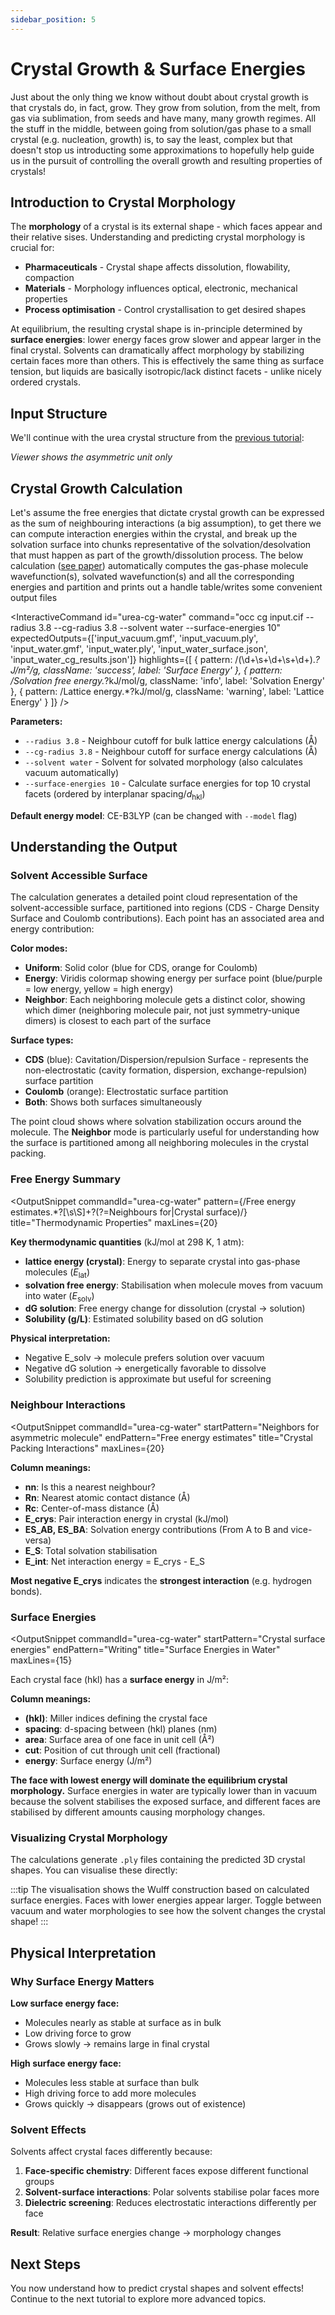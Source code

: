 ```yaml
---
sidebar_position: 5
---
```



# Crystal Growth & Surface Energies

Just about the only thing we know without doubt about crystal growth is that crystals do, in fact, grow.
They grow from solution, from the melt, from gas via sublimation, from seeds and have many, many growth regimes.
All the stuff in the middle, between going from solution/gas phase to a small crystal (e.g. nucleation, growth) is,
to say the least, complex but that doesn't stop us introducting some approximations to hopefully help guide us
in the pursuit of controlling the overall growth and resulting properties of crystals!

## Introduction to Crystal Morphology

The **morphology** of a crystal is its external shape - which faces appear and their relative sises. Understanding and predicting crystal morphology is crucial for:
- **Pharmaceuticals** - Crystal shape affects dissolution, flowability, compaction
- **Materials** - Morphology influences optical, electronic, mechanical properties
- **Process optimisation** - Control crystallisation to get desired shapes

At equilibrium, the resulting crystal shape is in-principle determined by **surface energies**: lower energy
faces grow slower and appear larger in the final crystal. Solvents can dramatically affect morphology 
by stabilizing certain faces more than others. This is effectively the same thing as surface tension, but 
liquids are basically isotropic/lack distinct facets - unlike nicely ordered crystals.

## Input Structure

We'll continue with the urea crystal structure from the [previous tutorial](./crystal-lattice-energies):

<FileAndViewer>
  <div>
    <EditableFile
      file="input.cif"
      height={400}
      initialContent={`data_urea
_symmetry_space_group_name_H-M   'P -4 21 m'
_symmetry_Int_Tables_number      113
loop_
_symmetry_equiv_pos_site_id
_symmetry_equiv_pos_as_xyz
1 x,y,z
2 -y,x,-z
3 -x,-y,z
4 y,-x,-z
5 1/2-x,1/2+y,-z
6 1/2+y,1/2+x,z
7 1/2+x,1/2-y,-z
8 1/2-y,1/2-x,z
_cell_length_a                   5.582
_cell_length_b                   5.582
_cell_length_c                   4.686
_cell_angle_alpha                90
_cell_angle_beta                 90
_cell_angle_gamma                90
_cell_volume                     146.01
_cell_formula_units_Z            2
loop_
_atom_site_label
_atom_site_type_symbol
_atom_site_fract_x
_atom_site_fract_y
_atom_site_fract_z
C1 C 0.00000 0.50000 0.32720
H1 H 0.26900 0.76900 0.27900
H2 H 0.14200 0.64200 -0.02800
N1 N 0.14550 0.64550 0.18000
O1 O 0.00000 0.50000 0.59660
N1B N -0.14550 0.35450 0.18000
H1B H -0.26900 0.23100 0.27900
H2B H -0.14200 0.35800 -0.02800`}
    />
  </div>
  <div>
    <NGLFileViewer
      file="input.cif"
      format="cif"
      representation="ball+stick"
      height={400}
    />
    <p style={{ fontSise: '0.85rem', marginTop: '0.5rem', opacity: 0.7 }}>
      <em>Viewer shows the asymmetric unit only</em>
    </p>
  </div>
</FileAndViewer>

## Crystal Growth Calculation

Let's assume the free energies that dictate crystal growth can be expressed as the sum of neighbouring
interactions (a big assumption), to get there we can compute interaction energies within the crystal, and
break up the solvation surface into chunks representative of the solvation/desolvation that must happen
as part of the growth/dissolution process.
The below calculation ([see paper](doi.org/10.1039/D2SC06761G)) automatically computes the gas-phase molecule wavefunction(s), solvated wavefunction(s)
and all the corresponding energies and partition and prints out a handle table/writes some convenient output files

<InteractiveCommand
  id="urea-cg-water"
  command="occ cg input.cif --radius 3.8 --cg-radius 3.8 --solvent water --surface-energies 10"
  expectedOutputs={['input_vacuum.gmf', 'input_vacuum.ply', 'input_water.gmf', 'input_water.ply', 'input_water_surface.json', 'input_water_cg_results.json']}
  highlights={[
    { pattern: /\(\d+\s+\d+\s+\d+\).*?J\/m²/g, className: 'success', label: 'Surface Energy' },
    { pattern: /Solvation free energy.*?kJ\/mol/g, className: 'info', label: 'Solvation Energy' },
    { pattern: /Lattice energy.*?kJ\/mol/g, className: 'warning', label: 'Lattice Energy' }
  ]}
/>

**Parameters:**
- `--radius 3.8` - Neighbour cutoff for bulk lattice energy calculations (Å)
- `--cg-radius 3.8` - Neighbour cutoff for surface energy calculations (Å)
- `--solvent water` - Solvent for solvated morphology (also calculates vacuum automatically)
- `--surface-energies 10` - Calculate surface energies for top 10 crystal facets (ordered by interplanar
spacing/$d_\text{hkl}$)

**Default energy model**: CE-B3LYP (can be changed with `--model` flag)


## Understanding the Output

### Solvent Accessible Surface

The calculation generates a detailed point cloud representation of the solvent-accessible surface, partitioned into regions (CDS - Charge Density Surface and Coulomb contributions). Each point has an associated area and energy contribution:

<SolventSurfaceViewer
  surfaceFile="input_0_water_surface.json"
  height={500}
/>

**Color modes:**
- **Uniform**: Solid color (blue for CDS, orange for Coulomb)
- **Energy**: Viridis colormap showing energy per surface point (blue/purple = low energy, yellow = high energy)
- **Neighbor**: Each neighboring molecule gets a distinct color, showing which dimer (neighboring molecule pair, not just symmetry-unique dimers) is closest to each part of the surface

**Surface types:**
- **CDS** (blue): Cavitation/Dispersion/repulsion Surface - represents the non-electrostatic (cavity formation, dispersion, exchange-repulsion) surface partition
- **Coulomb** (orange): Electrostatic surface partition
- **Both**: Shows both surfaces simultaneously

The point cloud shows where solvation stabilization occurs around the molecule. The **Neighbor** mode is particularly useful for understanding how the surface is partitioned among all neighboring molecules in the crystal packing.

### Free Energy Summary

<OutputSnippet
  commandId="urea-cg-water"
  pattern={/Free energy estimates.*?[\s\S]+?(?=Neighbours for|Crystal surface)/}
  title="Thermodynamic Properties"
  maxLines={20}
>

**Key thermodynamic quantities** (kJ/mol at 298 K, 1 atm):

- **lattice energy (crystal)**: Energy to separate crystal into gas-phase molecules ($E_\text{lat}$)
- **solvation free energy**: Stabilisation when molecule moves from vacuum into water ($E_\text{solv}$)
- **dG solution**: Free energy change for dissolution (crystal → solution)
- **Solubility (g/L)**: Estimated solubility based on dG solution

**Physical interpretation:**
- Negative E_solv → molecule prefers solution over vacuum
- Negative dG solution → energetically favorable to dissolve
- Solubility prediction is approximate but useful for screening

</OutputSnippet>

### Neighbour Interactions

<OutputSnippet
  commandId="urea-cg-water"
  startPattern="Neighbors for asymmetric molecule"
  endPattern="Free energy estimates"
  title="Crystal Packing Interactions"
  maxLines={20}
>

**Column meanings:**
- **nn**: Is this a nearest neighbour?
- **Rn**: Nearest atomic contact distance (Å)
- **Rc**: Center-of-mass distance (Å)
- **E_crys**: Pair interaction energy in crystal (kJ/mol)
- **ES_AB, ES_BA**: Solvation energy contributions (From A to B and vice-versa)
- **E_S**: Total solvation stabilisation
- **E_int**: Net interaction energy = E_crys - E_S

**Most negative E_crys** indicates the **strongest interaction** (e.g. hydrogen bonds).

</OutputSnippet>

### Surface Energies

<OutputSnippet
  commandId="urea-cg-water"
  startPattern="Crystal surface energies"
  endPattern="Writing"
  title="Surface Energies in Water"
  maxLines={15}
>

Each crystal face (hkl) has a **surface energy** in J/m²:

**Column meanings:**
- **(hkl)**: Miller indices defining the crystal face
- **spacing**: d-spacing between (hkl) planes (nm)
- **area**: Surface area of one face in unit cell (Å²)
- **cut**: Position of cut through unit cell (fractional)
- **energy**: Surface energy (J/m²)

**The face with lowest energy will dominate the equilibrium crystal morphology.** Surface energies in water are typically lower than in vacuum because the solvent stabilises the exposed surface, and different faces are stabilised by different amounts causing morphology changes.

</OutputSnippet>

### Visualizing Crystal Morphology

The calculations generate `.ply` files containing the predicted 3D crystal shapes. You can visualise these directly:

<MorphologyViewer
  vacuumFile="input_vacuum.ply"
  solvatedFile="input_water.ply"
  height={500}
/>

:::tip
The visualisation shows the Wulff construction based on calculated surface energies. Faces with lower energies appear larger. Toggle between vacuum and water morphologies to see how the solvent changes the crystal shape!
:::

## Physical Interpretation

### Why Surface Energy Matters

**Low surface energy face:**
- Molecules nearly as stable at surface as in bulk
- Low driving force to grow
- Grows slowly → remains large in final crystal

**High surface energy face:**
- Molecules less stable at surface than bulk
- High driving force to add more molecules
- Grows quickly → disappears (grows out of existence)

### Solvent Effects

Solvents affect crystal faces differently because:
1. **Face-specific chemistry**: Different faces expose different functional groups
2. **Solvent-surface interactions**: Polar solvents stabilise polar faces more
3. **Dielectric screening**: Reduces electrostatic interactions differently per face

**Result**: Relative surface energies change → morphology changes

## Next Steps

You now understand how to predict crystal shapes and solvent effects! Continue to the next tutorial to explore more advanced topics.

